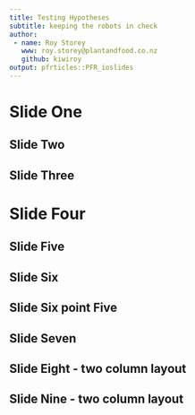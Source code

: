 ```yaml
---
title: Testing Hypotheses
subtitle: keeping the robots in check
author:
 - name: Roy Storey
   www: roy.storey@plantandfood.co.nz
   github: kiwiroy
output: pfrticles::PFR_ioslides
---
```


# Slide One { .slide.. }

## Slide Two

## Slide Three {.titled..}

# Slide Four {data-background=img/apricot-title.png}

## Slide Five {.titled.. .smaller}

## Slide Six

## Slide Six point Five

## Slide Seven {.larger}

## Slide Eight - two column layout

## Slide Nine - two column layout {.titled..}

